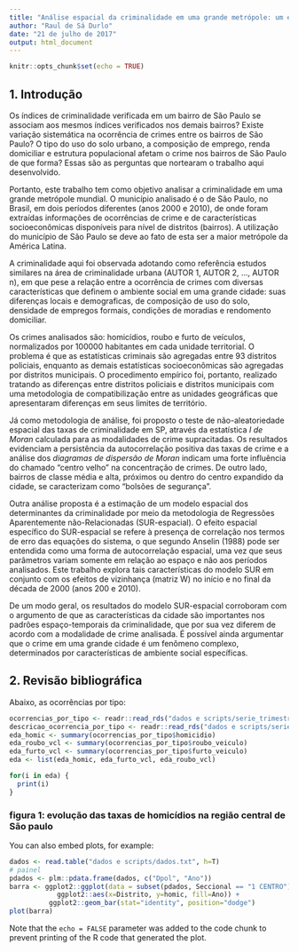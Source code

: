 ```yaml
---
title: "Análise espacial da criminalidade em uma grande metrópole: um estudo de caso para o município de São Paulo"
author: "Raul de Sá Durlo"
date: "21 de julho de 2017"
output: html_document
---
```


```r
knitr::opts_chunk$set(echo = TRUE)
```

## 1. Introdução

Os índices de criminalidade verificada em um bairro de São Paulo se associam aos mesmos índices verificados nos demais bairros? Existe variação sistemática na ocorrência de crimes entre os bairros de São Paulo? O tipo do uso do solo urbano, a composição de emprego, renda domiciliar e estrutura populacional afetam o crime nos bairros de São Paulo de que forma? Essas são as perguntas que nortearam o trabalho aqui desenvolvido.

Portanto, este trabalho tem como objetivo analisar a criminalidade em uma grande metrópole mundial. O município analisado é o de São Paulo, no Brasil, em dois períodos diferentes (anos 2000 e 2010), de onde foram extraídas informações de ocorrências de crime e de características socioeconômicas disponíveis para nível de distritos (bairros). A utilização do município de São Paulo se deve ao fato de esta ser a maior metrópole da América Latina.

A criminalidade aqui foi observada adotando como referência estudos similares na área de criminalidade urbana (AUTOR 1, AUTOR 2, ..., AUTOR n), em que pese a relação entre a ocorrência de crimes com diversas características que definem o ambiente social em uma grande cidade: suas diferenças locais e demograficas, de composição de uso do solo, densidade de empregos formais, condições de moradias e rendomento domiciliar.

Os crimes analisados são: homicídios, roubo e furto de veículos, normalizados por 100000 habitantes em cada unidade territorial. O problema é que as estatísticas criminais são agregadas entre 93 distritos policiais, enquanto as demais estatísticas socioeconômicas são agregadas por distritos municipais. O procedimento empírico foi, portanto, realizado tratando as diferenças entre distritos policiais e distritos municipais com uma metodologia de compatibilização entre as unidades geográficas que apresentaram diferenças em seus limites de território.

Já como metodologia de análise, foi proposto o teste de não-aleatoriedade espacial das taxas de criminalidade em SP, através da estatística	_I de Moran_ calculada para as modalidades de crime supracitadas. Os resultados evidenciam a persistência da autocorrelação positiva das taxas de crime e a análise dos _diagramas de dispersão de Moran_ indicam uma forte influência do chamado "centro velho" na concentração de crimes. De outro lado, bairros de classe média e alta, próximos ou dentro do centro expandido da cidade, se caracterizam como "bolsões de segurança". 
 
Outra análise proposta é a estimação de um modelo espacial dos determinantes da criminalidade por meio da metodologia de Regressões Aparentemente não-Relacionadas (SUR-espacial). O efeito espacial específico do SUR-espacial se refere à presença de correlação nos termos de erro das equações do sistema, o que segundo Anselin (1988) pode ser entendida como uma forma de autocorrelação espacial, uma vez que seus parâmetros variam somente em relação ao espaço e não aos períodos analisados. Este trabalho explora tais características do modelo SUR em conjunto com os efeitos de vizinhança (matriz W) no início e no final da década de 2000 (anos 200 e 2010).

De um modo geral, os resultados do modelo SUR-espacial corroboram com o argumento de que as características da cidade são importantes nos padrões espaço-temporais da criminalidade, que por sua vez diferem de acordo com a modalidade de crime analisada. É possível ainda argumentar que o crime em uma grande cidade é um fenômeno complexo, determinados por características de ambiente social específicas.

## 2. Revisão bibliográfica

Abaixo, as ocorrências por tipo:

```r
ocorrencias_por_tipo <- readr::read_rds("dados e scripts/serie_trimestral_ocorrencias_por_tipo.rds")
descricao_ocorrencia_por_tipo <- readr::read_rds("dados e scripts/serie_trimestral_descricao_ocorrencias_por_tipo.rds")
eda_homic <- summary(ocorrencias_por_tipo$homicidio)
eda_roubo_vcl <- summary(ocorrencias_por_tipo$roubo_veiculo)
eda_furto_vcl <- summary(ocorrencias_por_tipo$furto_veiculo)
eda <- list(eda_homic, eda_furto_vcl, eda_roubo_vcl)

for(i in eda) {
  print(i)
}

```

### figura 1: evolução das taxas de homicídios na região central de São paulo

You can also embed plots, for example:

```r
dados <- read.table("dados e scripts/dados.txt", h=T)
# painel
pdados <- plm::pdata.frame(dados, c("Dpol", "Ano"))
barra <- ggplot2::ggplot(data = subset(pdados, Seccional == "1 CENTRO"),
            ggplot2::aes(x=Distrito, y=homic, fill=Ano)) +
          ggplot2::geom_bar(stat="identity", position="dodge")
plot(barra)
```

Note that the `echo = FALSE` parameter was added to the code chunk to prevent printing of the R code that generated the plot.
